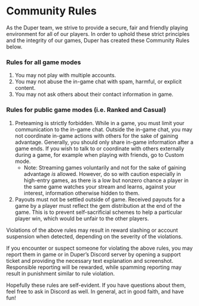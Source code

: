 # Community Rules

As the Duper team, we strive to provide a secure, fair and friendly playing environment for all of our players. In order to uphold these strict principles and the integrity of our games, Duper has created these Community Rules below.

### Rules for all game modes

1. You may not play with multiple accounts.
2. You may not abuse the in-game chat with spam, harmful, or explicit content.
3. You may not ask others about their contact information in game.

### Rules for public game modes (i.e. Ranked and Casual)

1. Preteaming is strictly forbidden. While in a game, you must limit your communication to the in-game chat. Outside the in-game chat, you may not coordinate in-game actions with others for the sake of gaining advantage. Generally, you should only share in-game information after a game ends. If you wish to talk to or coordinate with others externally during a game, for example when playing with friends, go to Custom mode.
   - Note: Streaming games voluntarily and not for the sake of gaining advantage _is_ allowed. However, do so with caution especially in high-entry games, as there is a low but nonzero chance a player in the same game watches your stream and learns, against your interest, information otherwise hidden to them.
2. Payouts must not be settled outside of game. Received payouts for a game by a player must reflect the gem distribution at the end of the game. This is to prevent self-sacrificial schemes to help a particular player win, which would be unfair to the other players.

Violations of the above rules may result in reward slashing or account suspension when detected, depending on the severity of the violations.

If you encounter or suspect someone for violating the above rules, you may report them in game or in Duper’s Discord server by opening a support ticket and providing the necessary text explanation and screenshot. Responsible reporting will be rewarded, while spamming reporting may result in punishment similar to rule violation.

Hopefully these rules are self-evident. If you have questions about them, feel free to ask in Discord as well. In general, act in good faith, and have fun!

